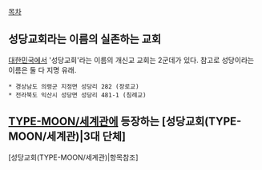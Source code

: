 [[목차]]
== 성당교회라는 이름의 실존하는 교회 ==
[[대한민국]]에서 '성당교회'라는 이름의 개신교 교회는 2군데가 있다. 참고로 성당이라는 이름은 둘 다 지명 유래.
 * 경상남도 의령군 지정면 성당리 282 (장로교)
 * 전라북도 익산시 성당면 성당리 481-1 (침례교)

== [[TYPE-MOON/세계관]]에 등장하는 [성당교회(TYPE-MOON/세계관)|3대 단체] ==
[성당교회(TYPE-MOON/세계관)|항목참조]
